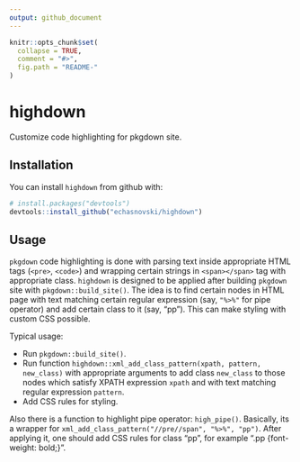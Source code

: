 ```yaml
---
output: github_document
---
```


<!-- README.md is generated from README.Rmd. Please edit that file -->

```r
knitr::opts_chunk$set(
  collapse = TRUE,
  comment = "#>",
  fig.path = "README-"
)
```

# highdown

Customize code highlighting for pkgdown site.

## Installation

You can install `highdown` from github with:

```r
# install.packages("devtools")
devtools::install_github("echasnovski/highdown")
```

## Usage

`pkgdown` code highlighting is done with parsing text inside appropriate HTML tags (`<pre>`, `<code>`) and wrapping certain strings in `<span></span>` tag with appropriate class. `highdown` is designed to be applied after building `pkgdown` site with `pkgdown::build_site()`. The idea is to find certain nodes in HTML page with text matching certain regular expression (say, `"%>%"` for pipe operator) and add certain class to it (say, "pp"). This can make styling with custom CSS possible.

Typical usage:

- Run `pkgdown::build_site()`.
- Run function `highdown::xml_add_class_pattern(xpath, pattern, new_class)` with appropriate arguments to add class `new_class` to those nodes which satisfy XPATH expression `xpath` and with text matching regular expression `pattern`.
- Add CSS rules for styling.

Also there is a function to highlight pipe operator: `high_pipe()`. Basically, its a wrapper for `xml_add_class_pattern("//pre//span", "%>%", "pp")`. After applying it, one should add CSS rules for class "pp", for example ".pp {font-weight: bold;}".
